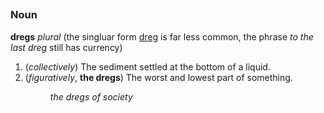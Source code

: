 =={{en}}==
===Noun===
'''dregs''' ''plural'' (the singluar form [[dreg]] is far less common, the phrase ''to the last dreg'' still has currency)

#(''collectively'') The sediment settled at the bottom of a liquid.
#(''figuratively'', '''the dregs''') The worst and lowest part of something.
#:''the dregs of society''